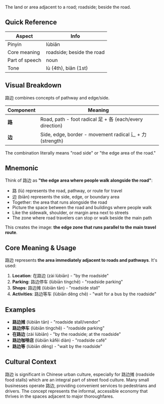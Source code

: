 The land or area adjacent to a road; roadside; beside the road.

## Quick Reference

| Aspect         | Info                        |
| -------------- | --------------------------- |
| Pinyin         | lùbiān                      |
| Core meaning   | roadside; beside the road   |
| Part of speech | noun                        |
| Tone           | lù (4th), biān (1st)        |

## Visual Breakdown

路边 combines concepts of pathway and edge/side.

| Component | Meaning                                                     |
| --------- | ----------------------------------------------------------- |
| **路**    | Road, path - foot radical 足 + 各 (each/every direction)   |
| **边**    | Side, edge, border - movement radical 辶 + 力 (strength)   |

The combination literally means "road side" or "the edge area of the road."

## Mnemonic

Think of 路边 as **"the edge area where people walk alongside the road"**:

- 路 (lù) represents the road, pathway, or route for travel
- 边 (biān) represents the side, edge, or boundary area
- Together: the area that runs alongside the road
- Picture the space between the road and buildings where people walk
- Like the sidewalk, shoulder, or margin area next to streets
- The zone where road travelers can stop or walk beside the main path

This creates the image: **the edge zone that runs parallel to the main travel route**.

## Core Meaning & Usage

路边 represents **the area immediately adjacent to roads and pathways**. It's used:

1. **Location**: 在路边 (zài lùbiān) - "by the roadside"
2. **Parking**: 路边停车 (lùbiān tíngchē) - "roadside parking"
3. **Shops**: 路边摊 (lùbiān tān) - "roadside stall"
4. **Activities**: 路边等车 (lùbiān děng chē) - "wait for a bus by the roadside"

## Examples

- **路边摊** (lùbiān tān) - "roadside stall/vendor"
- **路边停车** (lùbiān tíngchē) - "roadside parking"
- **在路边** (zài lùbiān) - "by the roadside; at the roadside"
- **路边咖啡店** (lùbiān kāfēi diàn) - "roadside café"
- **路边等** (lùbiān děng) - "wait by the roadside"

## Cultural Context

路边 is significant in Chinese urban culture, especially for 路边摊 (roadside food stalls) which are an integral part of street food culture. Many small businesses operate 路边, providing convenient services to pedestrians and drivers. The concept represents the informal, accessible economy that thrives in the spaces adjacent to major thoroughfares.

